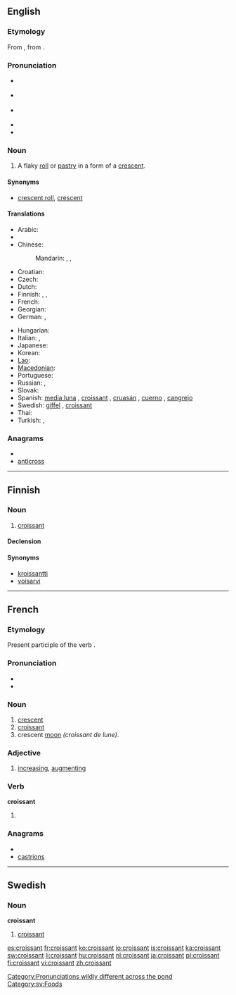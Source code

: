 {{also|Croissant}}
==English==
{{wikipedia}}

===Etymology===
From {{etyl|fr}} {{term|croissant||crescent|lang=fr}}, from {{etyl|frm}} {{term|creissant}}.

===Pronunciation===
* {{a|Canada}} {{IPA|/kɹwɒˈsɑ̃/|/kɹwəˈsɑ̃/}}
* {{a|UK}} {{IPA|/ˈkwasɑ̃/|/ˈkɹwasɑ̃/}}
* {{a|US}} {{IPA|/kɻəˈsɑnt/}}
* {{Audio|en-ca-croissant.ogg|Audio (CA)}}
* {{audio|en-us-croissant.ogg|Audio (US)}}

===Noun===
{{en-noun}}

# A flaky [[roll]] or [[pastry]] in a form of a [[crescent]].

====Synonyms====
* [[crescent roll]], [[crescent]]

====Translations====
{{trans-top|a flaky roll or pastry in a form of a crescent}}
* Arabic: {{t|ar|كرواسان|m|tr=kruwasaan}}
* {{trreq|Armenian}}
* Chinese:
*: Mandarin: {{t|cmn|牛角面包|tr=niújiǎo miàobāo|sc=Hani}}, {{t|cmn|新月形麵包|sc=Hani}}, {{t|cmn|新月形面包|tr=xīnyuè xíng miànbāo|sc=Hani}}
* Croatian: {{t-|hr|kroasan|m}}
* Czech: {{t-|cs|rohlík|m}}
* Dutch: {{t+|nl|croissant|m}}
* Finnish: {{t-|fi|voisarvi}},  {{t+|fi|croissant}},  {{t-|fi|kroissantti}}
* French: {{t+|fr|croissant|m}}
* Georgian: {{t|ka|კროასანი|sc=Geor|xs=Georgian}}
* German: {{t-|de|Croissant|n}}, {{t+|de|Hörnchen|n}}
{{trans-mid}}
* Hungarian: {{t+|hu|croissant}}
* Italian: {{t-|it|brioche|f}}, {{t-|it|cornetto|m}}
* Japanese: {{t-|ja|クロワッサン|tr=kurowassan}}
* Korean: {{t|ko|크르와상|tr=keureuwasang}}
* [[Lao]]: {{t-|lo|ຄົວຊ່ອງ|tr=khua-sööng|sc=Laoo|xs=Lao}}
* [[Macedonian]]: {{t|mk|кроасан|m|tr=kroasán}}
* Portuguese: {{t-|pt|croissant|m}}
* Russian: {{t+|ru|круассан|m|tr=kruassán}},  {{t|ru|рогалик|m|tr=rogálik}}
* Slovak: {{t-|sk|rožok|m}}
* Spanish: [[media luna]] {{f}}, [[croissant]] {{m}}, [[cruasán]] {{m}}, [[cuerno]] {{m}}, [[cangrejo]] {{m}} {{italbrac|Costa Rica}}
* Swedish: [[giffel]] {{c}}, [[#English|croissant]] {{c}}
* Thai: {{t-|th|ครัวซองต์|tr=khrwasawng}}
* Turkish: {{t|tr|kruvasan}},  {{t|tr|kruasan}}
{{trans-bottom}}

===Anagrams===
* {{alphagram|acinorsst}}
* [[anticross#English|anticross]]

[[Category:Pronunciations wildly different across the pond]]

----

==Finnish==

===Noun===
{{infl|fi|noun}}

# [[#English|croissant]]

====Declension====
{{fi-decl-risti|croissant}}

====Synonyms====
* [[kroissantti]]
* [[voisarvi]]

----

==French==

===Etymology===
Present participle of the verb {{term|croître||to increase|lang=fr}}.

===Pronunciation===
* {{IPA|/kʁwasɑ̃/|lang=fr}}
* {{Audio|Fr-croissant2.ogg|Audio (FR)}}

===Noun===
{{fr-noun|m}}

# [[crescent]]
# [[#English|croissant]]
# crescent [[moon]] ''(croissant de lune)''.

===Adjective===
{{fr-adj}}

# [[increase|increasing]], [[augment]]ing

===Verb===
'''croissant'''

# {{present participle of|croître|lang=French}}

===Anagrams===
* {{alphagram|acinorsst}}
* [[castrions#French|castrions]]

----

==Swedish==

===Noun===
{{sv-noun-reg-er}}
'''croissant''' {{c}}

# [[#English|croissant]]

[[Category:sv:Foods]]

[[es:croissant]]
[[fr:croissant]]
[[ko:croissant]]
[[io:croissant]]
[[is:croissant]]
[[ka:croissant]]
[[sw:croissant]]
[[li:croissant]]
[[hu:croissant]]
[[nl:croissant]]
[[ja:croissant]]
[[pl:croissant]]
[[fi:croissant]]
[[vi:croissant]]
[[zh:croissant]]